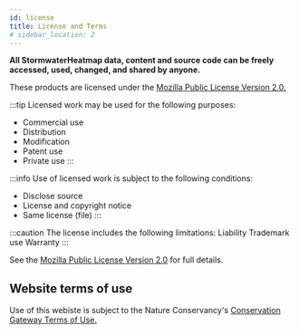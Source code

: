```yaml
---
id: license
title: License and Terms
# sidebar_location: 2
---
```










**All StormwaterHeatmap data, content and source code can be freely accessed, used, changed, and shared by anyone.**

These products are licensed under the [Mozilla Public License Version 2.0.](https://www.mozilla.org/en-US/MPL/2.0/)

:::tip Licensed work may be used for the following purposes: 
* Commercial use
* Distribution
* Modification
* Patent use
* Private use
:::

:::info Use of licensed work is subject to the following conditions: 
* Disclose source
* License and copyright notice
* Same license (file)
:::

:::caution The license includes the following limitations: 
Liability
Trademark use
Warranty
:::

See the [Mozilla Public License Version 2.0](https://www.mozilla.org/en-US/MPL/2.0/) for full details. 

## Website terms of use 
Use of this webiste is subject to the Nature Conservancy's [Conservation Gateway Terms of Use.](https://www.conservationgateway.org/Pages/Terms-of-Use.aspx)
